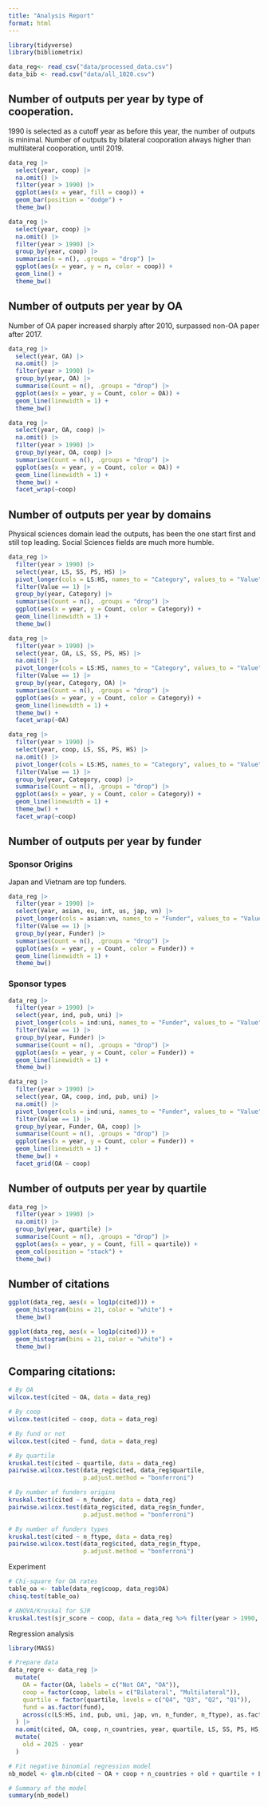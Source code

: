 ```yaml
---
title: "Analysis Report"
format: html
---
```



```r
library(tidyverse)
library(bibliometrix)

data_reg<- read_csv("data/processed_data.csv")
data_bib <- read.csv("data/all_1020.csv")
```

## Number of outputs per year by type of cooperation.

1990 is selected as a cutoff year as before this year, the number of outputs is minimal.
Number of outputs by bilateral cooporation always higher than multilateral cooporation, until 2019.

```r
data_reg |> 
  select(year, coop) |>
  na.omit() |> 
  filter(year > 1990) |> 
  ggplot(aes(x = year, fill = coop)) +
  geom_bar(position = "dodge") +
  theme_bw()

data_reg |> 
  select(year, coop) |> 
  na.omit() |> 
  filter(year > 1990) |> 
  group_by(year, coop) |> 
  summarise(n = n(), .groups = "drop") |> 
  ggplot(aes(x = year, y = n, color = coop)) +
  geom_line() +
  theme_bw()
```

## Number of outputs per year by OA

Number of OA paper increased sharply after 2010, surpassed non-OA paper after 2017.

```r
data_reg |>
  select(year, OA) |> 
  na.omit() |>
  filter(year > 1990) |>
  group_by(year, OA) |>
  summarise(Count = n(), .groups = "drop") |>
  ggplot(aes(x = year, y = Count, color = OA)) +
  geom_line(linewidth = 1) +
  theme_bw()

data_reg |>
  select(year, OA, coop) |> 
  na.omit() |>
  filter(year > 1990) |>
  group_by(year, OA, coop) |>
  summarise(Count = n(), .groups = "drop") |>
  ggplot(aes(x = year, y = Count, color = OA)) +
  geom_line(linewidth = 1) +
  theme_bw() +
  facet_wrap(~coop)
```

## Number of outputs per year by domains

Physical sciences domain lead the outputs, has been the one start first and still top leading.
Social Sciences fields are much more humble.

```r
data_reg |>
  filter(year > 1990) |>
  select(year, LS, SS, PS, HS) |>
  pivot_longer(cols = LS:HS, names_to = "Category", values_to = "Value") |>
  filter(Value == 1) |>
  group_by(year, Category) |>
  summarise(Count = n(), .groups = "drop") |>
  ggplot(aes(x = year, y = Count, color = Category)) +
  geom_line(linewidth = 1) +
  theme_bw()

data_reg |>
  filter(year > 1990) |>
  select(year, OA, LS, SS, PS, HS) |>
  na.omit() |> 
  pivot_longer(cols = LS:HS, names_to = "Category", values_to = "Value") |>
  filter(Value == 1) |>
  group_by(year, Category, OA) |>
  summarise(Count = n(), .groups = "drop") |>
  ggplot(aes(x = year, y = Count, color = Category)) +
  geom_line(linewidth = 1) +
  theme_bw() +
  facet_wrap(~OA)

data_reg |>
  filter(year > 1990) |>
  select(year, coop, LS, SS, PS, HS) |>
  na.omit() |> 
  pivot_longer(cols = LS:HS, names_to = "Category", values_to = "Value") |>
  filter(Value == 1) |>
  group_by(year, Category, coop) |>
  summarise(Count = n(), .groups = "drop") |>
  ggplot(aes(x = year, y = Count, color = Category)) +
  geom_line(linewidth = 1) +
  theme_bw() +
  facet_wrap(~coop)
```

## Number of outputs per year by funder

### Sponsor Origins

Japan and Vietnam are top funders.

```r
data_reg |>
  filter(year > 1990) |>
  select(year, asian, eu, int, us, jap, vn) |>
  pivot_longer(cols = asian:vn, names_to = "Funder", values_to = "Value") |>
  filter(Value == 1) |>
  group_by(year, Funder) |>
  summarise(Count = n(), .groups = "drop") |>
  ggplot(aes(x = year, y = Count, color = Funder)) +
  geom_line(linewidth = 1) +
  theme_bw()
```

### Sponsor types


```r
data_reg |>
  filter(year > 1990) |>
  select(year, ind, pub, uni) |>
  pivot_longer(cols = ind:uni, names_to = "Funder", values_to = "Value") |>
  filter(Value == 1) |>
  group_by(year, Funder) |>
  summarise(Count = n(), .groups = "drop") |>
  ggplot(aes(x = year, y = Count, color = Funder)) +
  geom_line(linewidth = 1) +
  theme_bw()

data_reg |>
  filter(year > 1990) |>
  select(year, OA, coop, ind, pub, uni) |>
  na.omit() |>
  pivot_longer(cols = ind:uni, names_to = "Funder", values_to = "Value") |>
  filter(Value == 1) |>
  group_by(year, Funder, OA, coop) |>
  summarise(Count = n(), .groups = "drop") |>
  ggplot(aes(x = year, y = Count, color = Funder)) +
  geom_line(linewidth = 1) +
  theme_bw() +
  facet_grid(OA ~ coop)
```

## Number of outputs per year by quartile

```r
data_reg |>
  filter(year > 1990) |>
  na.omit() |>
  group_by(year, quartile) |>
  summarise(Count = n(), .groups = "drop") |>
  ggplot(aes(x = year, y = Count, fill = quartile)) +
  geom_col(position = "stack") +
  theme_bw()
```

## Number of citations


```r
ggplot(data_reg, aes(x = log1p(cited))) +
  geom_histogram(bins = 21, color = "white") +
  theme_bw()

ggplot(data_reg, aes(x = log1p(cited))) +
  geom_histogram(bins = 21, color = "white") +
  theme_bw()
```

## Comparing citations:

```r
# By OA
wilcox.test(cited ~ OA, data = data_reg)

# By coop
wilcox.test(cited ~ coop, data = data_reg)

# By fund or not
wilcox.test(cited ~ fund, data = data_reg)

# By quartile
kruskal.test(cited ~ quartile, data = data_reg)
pairwise.wilcox.test(data_reg$cited, data_reg$quartile,
                     p.adjust.method = "bonferroni")

# By number of funders origins
kruskal.test(cited ~ n_funder, data = data_reg)
pairwise.wilcox.test(data_reg$cited, data_reg$n_funder,
                     p.adjust.method = "bonferroni")

# By number of funders types
kruskal.test(cited ~ n_ftype, data = data_reg)
pairwise.wilcox.test(data_reg$cited, data_reg$n_ftype,
                     p.adjust.method = "bonferroni")
```

Experiment


```r
# Chi-square for OA rates
table_oa <- table(data_reg$coop, data_reg$OA)
chisq.test(table_oa)

# ANOVA/Kruskal for SJR
kruskal.test(sjr_score ~ coop, data = data_reg %>% filter(year > 1990, !is.na(sjr_score)))
```

Regression analysis

```r
library(MASS)

# Prepare data
data_regre <- data_reg |> 
  mutate(
    OA = factor(OA, labels = c("Not OA", "OA")),
    coop = factor(coop, labels = c("Bilateral", "Multilateral")),
    quartile = factor(quartile, levels = c("Q4", "Q3", "Q2", "Q1")),
    fund = as.factor(fund),
    across(c(LS:HS, ind, pub, uni, jap, vn, n_funder, n_ftype), as.factor)
  ) |> 
  na.omit(cited, OA, coop, n_countries, year, quartile, LS, SS, PS, HS, ind, pub, uni, jap, vn, n_ftype) |> 
  mutate(
    old = 2025 - year
  )

# Fit negative binomial regression model
nb_model <- glm.nb(cited ~ OA + coop + n_countries + old + quartile + LS + SS + PS + HS + ind + pub + uni + jap + vn + fund + n_funder + n_ftype, data = data_regre)

# Summary of the model
summary(nb_model)
```